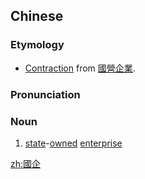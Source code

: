 ==Chinese==
{{zh-forms|s=国企}}

===Etymology===
* [[contraction|Contraction]] from [[國營企業]].

===Pronunciation===
{{zh-pron
|m=guó企
|c=gwok3 kei5
|cat=n
}}

===Noun===
{{zh-noun}}

# [[state]]-[[owned]] [[enterprise]]

[[zh:國企]]